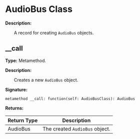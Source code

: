 # AudioBus Class

**Description:**

&emsp;&emsp;A record for creating `AudioBus` objects.

## __call

**Type:** Metamethod.

**Description:**

&emsp;&emsp;Creates a new `AudioBus` object.

**Signature:**
```tl
metamethod __call: function(self: AudioBusClass): AudioBus
```

**Returns:**

| Return Type | Description |
| --- | --- |
| AudioBus | The created `AudioBus` object. |